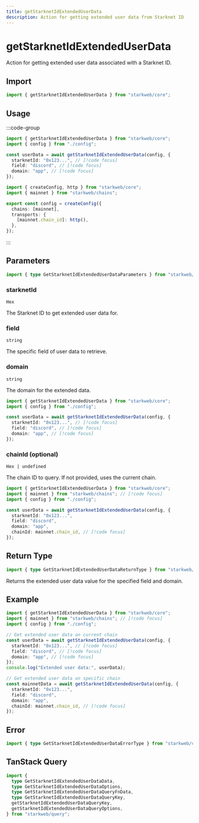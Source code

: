 ```yaml
---
title: getStarknetIdExtendedUserData
description: Action for getting extended user data from Starknet ID
---
```


# getStarknetIdExtendedUserData

Action for getting extended user data associated with a Starknet ID.

## Import

```ts
import { getStarknetIdExtendedUserData } from "starkweb/core";
```

## Usage

:::code-group

```ts [index.ts]
import { getStarknetIdExtendedUserData } from "starkweb/core";
import { config } from "./config";

const userData = await getStarknetIdExtendedUserData(config, {
  starknetId: "0x123...", // [!code focus]
  field: "discord", // [!code focus]
  domain: "app", // [!code focus]
});
```

```ts [config.ts]
import { createConfig, http } from "starkweb/core";
import { mainnet } from "starkweb/chains";

export const config = createConfig({
  chains: [mainnet],
  transports: {
    [mainnet.chain_id]: http(),
  },
});
```

:::

## Parameters

```ts
import { type GetStarknetIdExtendedUserDataParameters } from "starkweb/core";
```

### starknetId

`Hex`

The Starknet ID to get extended user data for.

### field

`string`

The specific field of user data to retrieve.

### domain

`string`

The domain for the extended data.

```ts [index.ts]
import { getStarknetIdExtendedUserData } from "starkweb/core";
import { config } from "./config";

const userData = await getStarknetIdExtendedUserData(config, {
  starknetId: "0x123...", // [!code focus]
  field: "discord", // [!code focus]
  domain: "app", // [!code focus]
});
```

### chainId (optional)

`Hex | undefined`

The chain ID to query. If not provided, uses the current chain.

```ts [index.ts]
import { getStarknetIdExtendedUserData } from "starkweb/core";
import { mainnet } from "starkweb/chains"; // [!code focus]
import { config } from "./config";

const userData = await getStarknetIdExtendedUserData(config, {
  starknetId: "0x123...",
  field: "discord",
  domain: "app",
  chainId: mainnet.chain_id, // [!code focus]
});
```

## Return Type

```ts
import { type GetStarknetIdExtendedUserDataReturnType } from "starkweb/core";
```

Returns the extended user data value for the specified field and domain.

## Example

```ts [example.ts]
import { getStarknetIdExtendedUserData } from "starkweb/core";
import { mainnet } from "starkweb/chains"; // [!code focus]
import { config } from "./config";

// Get extended user data on current chain
const userData = await getStarknetIdExtendedUserData(config, {
  starknetId: "0x123...", // [!code focus]
  field: "discord", // [!code focus]
  domain: "app", // [!code focus]
});
console.log("Extended user data:", userData);

// Get extended user data on specific chain
const mainnetData = await getStarknetIdExtendedUserData(config, {
  starknetId: "0x123...",
  field: "discord",
  domain: "app",
  chainId: mainnet.chain_id, // [!code focus]
});
```

## Error

```ts
import { type GetStarknetIdExtendedUserDataErrorType } from "starkweb/core";
```

## TanStack Query

```ts
import {
  type GetStarknetIdExtendedUserDataData,
  type GetStarknetIdExtendedUserDataOptions,
  type GetStarknetIdExtendedUserDataQueryFnData,
  type GetStarknetIdExtendedUserDataQueryKey,
  getStarknetIdExtendedUserDataQueryKey,
  getStarknetIdExtendedUserDataQueryOptions,
} from "starkweb/query";
```
